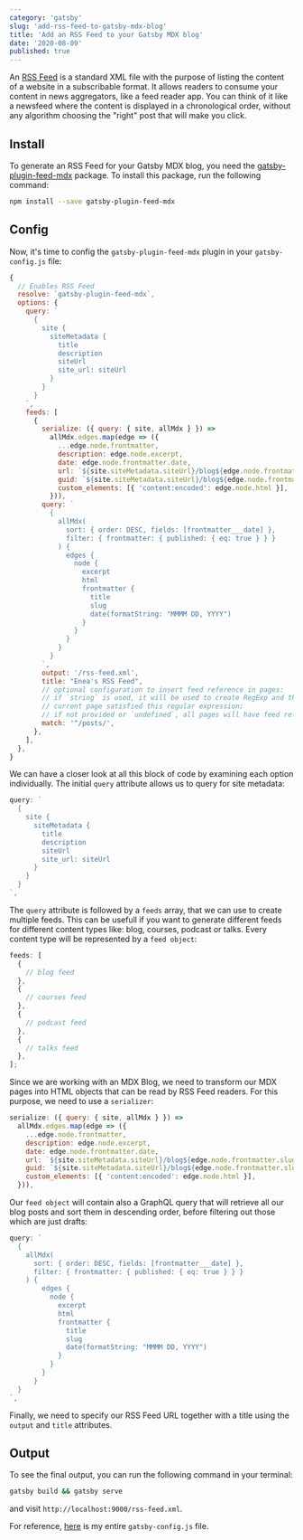 ```yaml
---
category: 'gatsby'
slug: 'add-rss-feed-to-gatsby-mdx-blog'
title: 'Add an RSS Feed to your Gatsby MDX blog'
date: '2020-08-09'
published: true
---
```


An <a href='https://en.wikipedia.org/wiki/RSS' target='_blank' rel='noreferrer'>RSS Feed</a> is a standard XML file with the purpose of listing the content of a website in a subscribable format.
It allows readers to consume your content in news aggregators, like a feed reader app.
You can think of it like a newsfeed where the content is displayed in a chronological order, without any algorithm choosing the "right" post that will make you click.

## Install

To generate an RSS Feed for your Gatsby MDX blog, you need the <a href='https://en.wikipedia.org/wiki/RSS' target='_blank' rel='noreferrer'>gatsby-plugin-feed-mdx</a> package.
To install this package, run the following command:

```bash
npm install --save gatsby-plugin-feed-mdx
```

## Config

Now, it's time to config the `gatsby-plugin-feed-mdx` plugin in your `gatsby-config.js` file:

```js
{
  // Enables RSS Feed
  resolve: `gatsby-plugin-feed-mdx`,
  options: {
    query: `
      {
        site {
          siteMetadata {
            title
            description
            siteUrl
            site_url: siteUrl
          }
        }
      }
    `,
    feeds: [
      {
        serialize: ({ query: { site, allMdx } }) =>
          allMdx.edges.map(edge => ({
            ...edge.node.frontmatter,
            description: edge.node.excerpt,
            date: edge.node.frontmatter.date,
            url: `${site.siteMetadata.siteUrl}/blog${edge.node.frontmatter.slug}`,
            guid: `${site.siteMetadata.siteUrl}/blog${edge.node.frontmatter.slug}`,
            custom_elements: [{ 'content:encoded': edge.node.html }],
          })),
        query: `
          {
            allMdx(
              sort: { order: DESC, fields: [frontmatter___date] },
              filter: { frontmatter: { published: { eq: true } } }
            ) {
              edges {
                node {
                  excerpt
                  html
                  frontmatter {
                    title
                    slug
                    date(formatString: "MMMM DD, YYYY")
                  }
                }
              }
            }
          }
        `,
        output: '/rss-feed.xml',
        title: "Enea's RSS Feed",
        // optional configuration to insert feed reference in pages:
        // if `string` is used, it will be used to create RegExp and then test if pathname of
        // current page satisfied this regular expression;
        // if not provided or `undefined`, all pages will have feed reference inserted
        match: '^/posts/',
      },
    ],
  },
}
```

We can have a closer look at all this block of code by examining each option individually.
The initial `query` attribute allows us to query for site metadata:

```js
query: `
  {
    site {
      siteMetadata {
        title
        description
        siteUrl
        site_url: siteUrl
      }
    }
  }
`,
```

The `query` attribute is followed by a `feeds` array, that we can use to create multiple feeds.
This can be usefull if you want to generate different feeds for different content types like: blog, courses, podcast or talks. Every content type will be represented by a `feed object`:

```js
feeds: [
  {
    // blog feed
  },
  {
    // courses feed
  },
  {
    // podcast feed
  },
  {
    // talks feed
  },
];
```

Since we are working with an MDX Blog, we need to transform our MDX pages into HTML objects that can be read by RSS Feed readers. For this purpose, we need to use a `serializer`:

```js
serialize: ({ query: { site, allMdx } }) =>
  allMdx.edges.map(edge => ({
    ...edge.node.frontmatter,
    description: edge.node.excerpt,
    date: edge.node.frontmatter.date,
    url: `${site.siteMetadata.siteUrl}/blog${edge.node.frontmatter.slug}`,
    guid: `${site.siteMetadata.siteUrl}/blog${edge.node.frontmatter.slug}`,
    custom_elements: [{ 'content:encoded': edge.node.html }],
  })),
```

Our `feed object` will contain also a GraphQL query that will retrieve all our blog posts and sort them in descending order, before filtering out those which are just drafts:

```js
query: `
  {
    allMdx(
      sort: { order: DESC, fields: [frontmatter___date] },
      filter: { frontmatter: { published: { eq: true } } }
    ) {
        edges {
          node {
            excerpt
            html
            frontmatter {
              title
              slug
              date(formatString: "MMMM DD, YYYY")
            }
          }
        }
      }
  }
`,
```

Finally, we need to specify our RSS Feed URL together with a title using the `output` and `title` attributes.

## Output

To see the final output, you can run the following command in your terminal:

```bash
gatsby build && gatsby serve
```

and visit `http://localhost:9000/rss-feed.xml`.

For reference, <a href="https://github.com/eneax/eneaxharja.com/blob/master/gatsby-config.js" target="_blank" rel="noreferrer">here</a> is my entire `gatsby-config.js` file.
